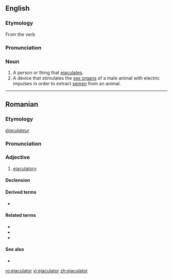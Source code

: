 ==English==

===Etymology===
From the verb {{term|lang=en|ejaculate}}

===Pronunciation===
{{IPA|/ɪˈdʒækyəˌleɪtər/}}

===Noun===
{{en-noun}}

# A person or thing that [[ejaculate]]s.
# A device that stimulates the [[sex organ]]s of a male animal with electric impulses in order to extract [[semen]] from an animal.

----

==Romanian==

===Etymology===
{{F.|ro}} ''[[éjaculateur]]''

===Pronunciation===
{{IPA|[e.ʒa.ku.la'tor]|lang=ro}}

===Adjective===
{{ro-adj|3}}

# [[ejaculatory]]

====Declension====
{{ro-adj-3-tor|ejacula}}

====Derived terms====
* {{l|ro|preejaculator}}

====Related terms====
* {{l|ro|ejacula|a ejacula}}
* {{l|ro|ejaculare}}
* {{l|ro|ejaculaţie}}

====See also====
* {{l|ro|lichid preejaculator}}

[[ro:ejaculator]]
[[vi:ejaculator]]
[[zh:ejaculator]]
